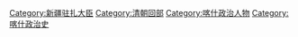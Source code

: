 {{Catnav|頁面分類|...|元明清|清朝|清朝官制|駐劄大臣}}
{{catmore|總理回疆事務參贊大臣}}

[[Category:新疆驻扎大臣|Category:新疆驻扎大臣]]
[[Category:清朝回部|Category:清朝回部]]
[[Category:喀什政治人物|Category:喀什政治人物]]
[[Category:喀什政治史|Category:喀什政治史]]